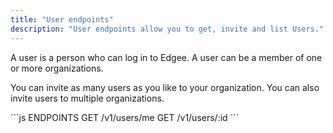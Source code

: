 ```yaml
---
title: "User endpoints"
description: "User endpoints allow you to get, invite and list Users."
---
```


A user is a person who can log in to Edgee. A user can be a member of one or more organizations.

You can invite as many users as you like to your organization. You can also invite users to multiple organizations.


<RequestExample>
```js ENDPOINTS
GET /v1/users/me
GET /v1/users/:id
```
</RequestExample>


<Snippet file="snippet-edgee-sdk.mdx" />
